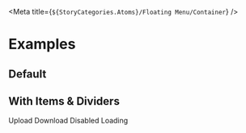 
<Meta title={`${StoryCategories.Atoms}/Floating Menu/Container`} />

<Docs />

# Examples

## Default

<Canvas>
	<p-floating-menu-container />
</Canvas>

## With Items & Dividers

<Canvas>
	<div class='flex justify-center'>
		<p-floating-menu-container>
			<p-floating-menu-item icon='upload'>Upload</p-floating-menu-item>
			<p-floating-menu-item icon='download'>Download</p-floating-menu-item>
			<p-floating-menu-item
				icon='negative'
				disabled
			>
				Disabled
			</p-floating-menu-item>
			<p-floating-menu-item
				loading
				icon='user'
			>
				Loading
			</p-floating-menu-item>
		</p-floating-menu-container>
	</div>
</Canvas>
